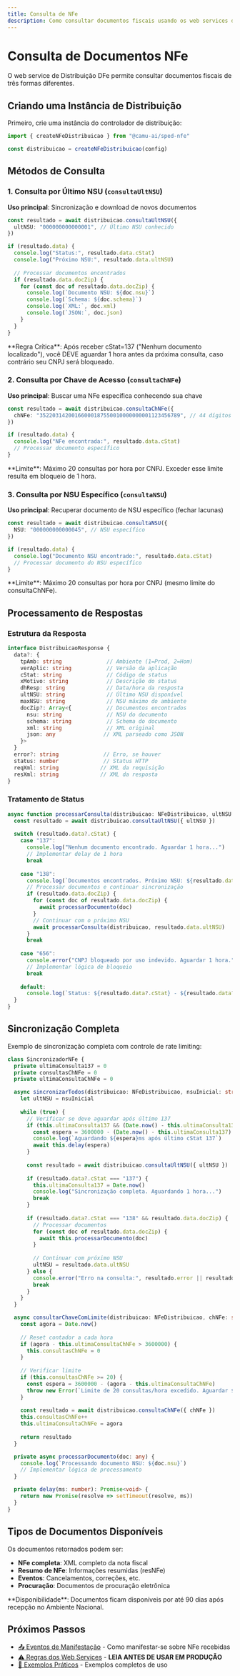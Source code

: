 ```yaml
---
title: Consulta de NFe
description: Como consultar documentos fiscais usando os web services de distribuição DFe
---
```



# Consulta de Documentos NFe

O web service de Distribuição DFe permite consultar documentos fiscais de três formas diferentes.

## Criando uma Instância de Distribuição

Primeiro, crie uma instância do controlador de distribuição:

```typescript
import { createNFeDistribuicao } from "@camu-ai/sped-nfe"

const distribuicao = createNFeDistribuicao(config)
```

## Métodos de Consulta

### 1. Consulta por Último NSU (`consultaUltNSU`)

**Uso principal**: Sincronização e download de novos documentos

```typescript
const resultado = await distribuicao.consultaUltNSU({
  ultNSU: "000000000000001", // Último NSU conhecido
})

if (resultado.data) {
  console.log("Status:", resultado.data.cStat)
  console.log("Próximo NSU:", resultado.data.ultNSU)
  
  // Processar documentos encontrados
  if (resultado.data.docZip) {
    for (const doc of resultado.data.docZip) {
      console.log(`Documento NSU: ${doc.nsu}`)
      console.log(`Schema: ${doc.schema}`)
      console.log(`XML:`, doc.xml)
      console.log(`JSON:`, doc.json)
    }
  }
}
```

<Callout type="warn">
**Regra Crítica**: Após receber cStat=137 ("Nenhum documento localizado"), você DEVE aguardar 1 hora antes da próxima consulta, caso contrário seu CNPJ será bloqueado.
</Callout>

### 2. Consulta por Chave de Acesso (`consultaChNFe`)

**Uso principal**: Buscar uma NFe específica conhecendo sua chave

```typescript
const resultado = await distribuicao.consultaChNFe({
  chNFe: "35220314200166000187550010000000001123456789", // 44 dígitos
})

if (resultado.data) {
  console.log("NFe encontrada:", resultado.data.cStat)
  // Processar documento específico
}
```

<Callout type="warn">
**Limite**: Máximo 20 consultas por hora por CNPJ. Exceder esse limite resulta em bloqueio de 1 hora.
</Callout>

### 3. Consulta por NSU Específico (`consultaNSU`)

**Uso principal**: Recuperar documento de NSU específico (fechar lacunas)

```typescript
const resultado = await distribuicao.consultaNSU({
  NSU: "000000000000045", // NSU específico
})

if (resultado.data) {
  console.log("Documento NSU encontrado:", resultado.data.cStat)
  // Processar documento do NSU específico
}
```

<Callout type="warn">
**Limite**: Máximo 20 consultas por hora por CNPJ (mesmo limite do consultaChNFe).
</Callout>

## Processamento de Respostas

### Estrutura da Resposta

```typescript
interface DistribuicaoResponse {
  data?: {
    tpAmb: string              // Ambiente (1=Prod, 2=Hom)
    verAplic: string           // Versão da aplicação
    cStat: string              // Código de status
    xMotivo: string            // Descrição do status
    dhResp: string             // Data/hora da resposta
    ultNSU: string             // Último NSU disponível
    maxNSU: string             // NSU máximo do ambiente
    docZip?: Array<{           // Documentos encontrados
      nsu: string              // NSU do documento
      schema: string           // Schema do documento
      xml: string              // XML original
      json: any               // XML parseado como JSON
    }>
  }
  error?: string              // Erro, se houver
  status: number              // Status HTTP
  reqXml: string             // XML da requisição
  resXml: string             // XML da resposta
}
```

### Tratamento de Status

```typescript
async function processarConsulta(distribuicao: NFeDistribuicao, ultNSU: string) {
  const resultado = await distribuicao.consultaUltNSU({ ultNSU })
  
  switch (resultado.data?.cStat) {
    case "137":
      console.log("Nenhum documento encontrado. Aguardar 1 hora...")
      // Implementar delay de 1 hora
      break
      
    case "138":
      console.log(`Documentos encontrados. Próximo NSU: ${resultado.data.ultNSU}`)
      // Processar documentos e continuar sincronização
      if (resultado.data.docZip) {
        for (const doc of resultado.data.docZip) {
          await processarDocumento(doc)
        }
        // Continuar com o próximo NSU
        await processarConsulta(distribuicao, resultado.data.ultNSU)
      }
      break
      
    case "656":
      console.error("CNPJ bloqueado por uso indevido. Aguardar 1 hora.")
      // Implementar lógica de bloqueio
      break
      
    default:
      console.log(`Status: ${resultado.data?.cStat} - ${resultado.data?.xMotivo}`)
  }
}
```

## Sincronização Completa

Exemplo de sincronização completa com controle de rate limiting:

```typescript
class SincronizadorNFe {
  private ultimaConsulta137 = 0
  private consultasChNFe = 0
  private ultimaConsultaChNFe = 0

  async sincronizarTodos(distribuicao: NFeDistribuicao, nsuInicial: string) {
    let ultNSU = nsuInicial
    
    while (true) {
      // Verificar se deve aguardar após último 137
      if (this.ultimaConsulta137 && (Date.now() - this.ultimaConsulta137) < 3600000) {
        const espera = 3600000 - (Date.now() - this.ultimaConsulta137)
        console.log(`Aguardando ${espera}ms após último cStat 137`)
        await this.delay(espera)
      }
      
      const resultado = await distribuicao.consultaUltNSU({ ultNSU })
      
      if (resultado.data?.cStat === "137") {
        this.ultimaConsulta137 = Date.now()
        console.log("Sincronização completa. Aguardando 1 hora...")
        break
      }
      
      if (resultado.data?.cStat === "138" && resultado.data.docZip) {
        // Processar documentos
        for (const doc of resultado.data.docZip) {
          await this.processarDocumento(doc)
        }
        
        // Continuar com próximo NSU
        ultNSU = resultado.data.ultNSU
      } else {
        console.error("Erro na consulta:", resultado.error || resultado.data?.xMotivo)
        break
      }
    }
  }

  async consultarChaveComLimite(distribuicao: NFeDistribuicao, chNFe: string) {
    const agora = Date.now()
    
    // Reset contador a cada hora
    if (agora - this.ultimaConsultaChNFe > 3600000) {
      this.consultasChNFe = 0
    }
    
    // Verificar limite
    if (this.consultasChNFe >= 20) {
      const espera = 3600000 - (agora - this.ultimaConsultaChNFe)
      throw new Error(`Limite de 20 consultas/hora excedido. Aguardar ${espera}ms`)
    }
    
    const resultado = await distribuicao.consultaChNFe({ chNFe })
    this.consultasChNFe++
    this.ultimaConsultaChNFe = agora
    
    return resultado
  }

  private async processarDocumento(doc: any) {
    console.log(`Processando documento NSU: ${doc.nsu}`)
    // Implementar lógica de processamento
  }

  private delay(ms: number): Promise<void> {
    return new Promise(resolve => setTimeout(resolve, ms))
  }
}
```

## Tipos de Documentos Disponíveis

Os documentos retornados podem ser:

- **NFe completa**: XML completo da nota fiscal
- **Resumo de NFe**: Informações resumidas (resNFe)
- **Eventos**: Cancelamentos, correções, etc.
- **Procuração**: Documentos de procuração eletrônica

<Callout type="info">
**Disponibilidade**: Documentos ficam disponíveis por até 90 dias após recepção no Ambiente Nacional.
</Callout>

## Próximos Passos

- [📤 Eventos de Manifestação](/docs/eventos) - Como manifestar-se sobre NFe recebidas
- [⚠️ Regras dos Web Services](/docs/regras-web-services) - **LEIA ANTES DE USAR EM PRODUÇÃO**
- [🔧 Exemplos Práticos](/docs/exemplos) - Exemplos completos de uso